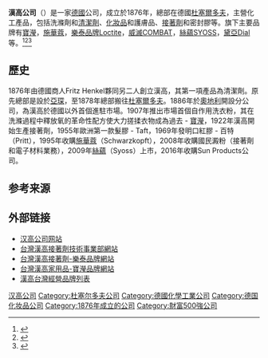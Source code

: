 {{Infobox Company 
| company_name      = 漢高公司
| company_logo      = [[File:Henkel-Logo.svg|200px]]
| company_type      = [[股份公司|股份公司]]
| company_slogan    = 
| foundation        = {{start date and age|1876}}
| location          = {{GER}}[[杜塞爾多夫|杜塞爾多夫]]
| key_people        = Hans Van Bylen, 總裁
| industry          = [[化工|化工]]
| products          = 化工產品
| revenue           = 181 亿欧元(2015年度)
| num_employees     = 49,000 (As of Mar 31, 2016) 
| owner = 漢高61.5％的投票權由135個家族成員、18個基金會、三個信託、兩個私有公司及13個合夥架構所持有(根據2020年4月30日的報告)
| homepage          = http://www.henkel.com/
}}
'''漢高公司'''（{{lang-de|Henkel KGaA}}）是一家[[德國|德國]]公司，成立於1876年，總部在德國[[杜塞爾多夫|杜塞爾多夫]]，主營化工產品，包括洗滌劑和[[清潔劑|清潔劑]]、[[化妝品|化妝品]]和護膚品、[[接著劑|接著劑]]和密封膠等。旗下主要品牌有[[寶瀅|寶瀅]]，[[施華蔻|施華蔻]]，[[樂泰品牌|樂泰品牌]]Loctite，[[威滅|威滅]]COMBAT，[[絲蘊|絲蘊]]SYOSS，[[黛亞|黛亞]]Dial等。<ref>{{cite web |url=http://www.henkel.com/cps/rde/xchg/henkel_com/hs.xsl/11813_COE_HTML.htm |title=Archived copy |accessdate=25 July 2009 |url-status=yes |archiveurl=https://web.archive.org/web/20090505222006/http://henkel.com/cps/rde/xchg/henkel_com/hs.xsl/11813_COE_HTML.htm |archivedate=2009-05-05 }}</ref><ref>{{cite book |last1=Viehöver |first1=Ulrich |title=Die EinflussReichen : Henkel, Otto und Co - wer in Deutschland Geld und Macht hat. |date=2006 |publisher=Campus |location=Frankfurt am Main |isbn=3-593-37667-9 |page=208 |url=https://books.google.de/books?id=qFpwAgAAQBAJ&printsec=frontcover&hl=de&source=gbs_atb#v=onepage&q&f=false |accessdate=24 April 2020 |language=de}}</ref><ref>{{cite book |last1=Hund |first1=Wulf D. |title=Wie die Deutschen weiß wurden: Kleine (Heimat)Geschichte des Rassismus. |date=2017 |publisher=Springer Verlag |location=Stuttgart |isbn=978-3-476-04500-3 |page=152 |url=https://books.google.de/books?id=uDIyDwAAQBAJ&hl=de&source=gbs_navlinks_s |accessdate=24 April 2020 |language=de}}</ref>

==歷史==
1876年由德國商人Fritz Henkel夥同另二人創立漢高，其第一項產品為清潔劑。原先總部是設於[[亞琛|亞琛]]，至1878年總部搬往[[杜塞爾多夫|杜塞爾多夫]]。1886年於[[奧地利|奧地利]]開設分公司，為漢高於德國以外首個進駐市場。1907年推出市場首個自作用洗衣粉，其在洗滌過程中釋放氧的革命性配方使大力搓揉衣物成為過去 - [[寶瀅|寶瀅]]，1922年漢高開始生產接著劑，1955年歐洲第一款髮膠 - Taft，1969年發明口紅膠 - 百特（Pritt），1995年收購[[施華蔻|施華蔻]]（Schwarzkopft），2008年收購國民澱粉（接著劑和電子材料業務），2009年[[絲蘊|絲蘊]]（Syoss）上市，2016年收購Sun Products公司。

==参考来源==
{{Reflist}}

== 外部链接 ==
* [http://www.henkel.com/ 汉高公司网站] {{Wayback|url=http://www.henkel.com/ |date=20210417221027 }}
* [http://www.henkel-adhesives.com.tw/ 台灣漢高接著劑技術事業部網站]
* [http://www.loctite.tw/ 台灣漢高接著劑-樂泰品牌網站]
* [http://www.persil.tw/ 台灣漢高家用品-寶瀅品牌網站]
* [http://www.henkel.com/brands-and-businesses#selectFilterByParameter=filterRegion_value=asia_pacific_18578&filterCountry_value=taiwan_21196 漢高台灣經營品牌列表]{{Wayback|url=http://www.henkel.com/brands-and-businesses#selectFilterByParameter=filterRegion_value=asia_pacific_18578&filterCountry_value=taiwan_21196 |date=20190417154119 }}

{{DAX指数成份公司}}
[[Category:汉高公司|]]
[[Category:杜塞尔多夫公司|Category:杜塞尔多夫公司]]
[[Category:德國化學工業公司|Category:德國化學工業公司]]
[[Category:德国化妆品公司|Category:德国化妆品公司]]
[[Category:1876年成立的公司|Category:1876年成立的公司]]
[[Category:財富500強公司|Category:財富500強公司]]